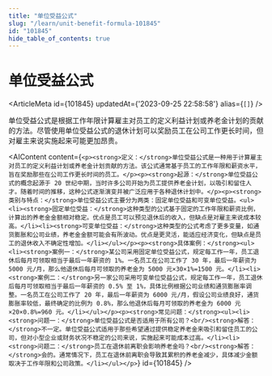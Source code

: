 ```yaml
---
title: "单位受益公式"
slug: "/learn/unit-benefit-formula-101845"
id: "101845"
hide_table_of_contents: true
---
```



# 单位受益公式

<ArticleMeta id={101845} updatedAt={'2023-09-25 22:58:58'} alias={`[]`} />
<div className='border-solid border-b border-t-0 my-4 border-[var(--ifm-color-gray-300)]' />

单位受益公式是根据工作年限计算雇主对员工的定义利益计划或养老金计划的贡献的方法。尽管使用单位受益公式的退休计划可以奖励员工在公司工作更长时间，但对雇主来说实施起来可能更加昂贵。

<AIContent content={`<p><strong>定义：</strong>单位受益公式是一种用于计算雇主对员工的定义利益计划或养老金计划贡献的方法。该公式通常基于员工的工作年限和薪资水平，旨在奖励那些在公司工作更长时间的员工。</p><p><strong>起源：</strong>单位受益公式的概念起源于 20 世纪中期，当时许多公司开始为员工提供养老金计划，以吸引和留住人才。随着时间的推移，这种公式逐渐演变并被广泛应用于各种退休计划中。</p><p><strong>类别与特点：</strong>单位受益公式主要分为两类：固定单位受益和可变单位受益。<ul><li><strong>固定单位受益：</strong>这种类型的公式基于固定的工作年限和薪资比例，计算出的养老金金额相对稳定。优点是员工可以预见退休后的收入，但缺点是对雇主来说成本较高。</li><li><strong>可变单位受益：</strong>这种类型的公式考虑了更多变量，如通货膨胀和公司业绩，养老金金额可能会有所波动。优点是更灵活，能适应经济变化，但缺点是员工的退休收入不确定性增加。</li></ul></p><p><strong>具体案例：</strong><ul><li><strong>案例一：</strong>某公司采用固定单位受益公式，规定每工作一年，员工退休后每月可领取相当于最后一年薪资的 1%。一名员工在公司工作了 30 年，最后一年薪资为 5000 元/月，那么他退休后每月可领取的养老金为 5000 元×30×1%=1500 元。</li><li><strong>案例二：</strong>另一家公司采用可变单位受益公式，规定每工作一年，员工退休后每月可领取相当于最后一年薪资的 0.5% 至 1%，具体比例根据公司业绩和通货膨胀率调整。一名员工在公司工作了 20 年，最后一年薪资为 6000 元/月，假设公司业绩良好，通货膨胀率较低，最终确定的比例为 0.8%，那么他退休后每月可领取的养老金为 6000 元×20×0.8%=960 元。</li></ul></p><p><strong>常见问题：</strong><ul><li><strong>问题一：</strong>单位受益公式是否适用于所有公司？<br/><strong>解答：</strong>不一定。单位受益公式适用于那些希望通过提供稳定养老金来吸引和留住员工的公司，但对小型企业或财务状况不稳定的公司来说，实施起来可能成本过高。</li><li><strong>问题二：</strong>员工在退休前离职会影响养老金吗？<br/><strong>解答：</strong>会的。通常情况下，员工在退休前离职会导致其累积的养老金减少，具体减少金额取决于工作年限和公司政策。</li></ul></p>`} id={101845} />

